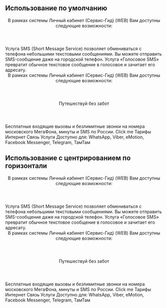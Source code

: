 
## Использование по умолчанию

<Playground>
    <TextBox>
        <Header as="h3" margin>В рамках системы Личный кабинет (Сервис-Гид) (WEB) Вам доступны следующие возможности:</Header>
        <Paragraph>
            Услуга SMS (Short Message Service) позволяет обмениваться с телефона небольшими текстовыми сообщениями. Вы можете отправить SMS-сообщение даже на городской телефон. Услуга «Голосовое SMS» превратит обычное текстовое сообщение в голосовое и зачитает его адресату.
        </Paragraph>
        <Header as="h3" margin>В рамках системы Личный кабинет (Сервис-Гид) (WEB) Вам доступны следующие возможности:</Header>
        <Header as="h5" margin>Путешествуй без забот</Header>
        <Paragraph>
            Бесплатные входящие вызовы и безлимитные звонки на номера московского МегаФона, минуты и SMS по России.
            <Link href="https://megafon.ru">Click me</Link>
        </Paragraph>
        <List>
            <ListItem>Тарифы</ListItem>
            <ListItem>Интернет</ListItem>
            <ListItem>Связь</ListItem>
            <ListItem>Услуги</ListItem>
        </List>
        <Paragraph size="small">
            Доступно для: WhatsApp, Viber, eMotion, Facebook Messenger, Telegram, ТамТам
        </Paragraph>
    </TextBox>
</Playground>

## Использование с центрированием по горизонтали

<Playground>
    <TextBox textCenter={true}>
        <Header as="h3" margin>В рамках системы Личный кабинет (Сервис-Гид) (WEB) Вам доступны следующие возможности:</Header>
        <Paragraph>
            Услуга SMS (Short Message Service) позволяет обмениваться с телефона небольшими текстовыми сообщениями. Вы можете отправить SMS-сообщение даже на городской телефон. Услуга «Голосовое SMS» превратит обычное текстовое сообщение в голосовое и зачитает его адресату.
        </Paragraph>
        <Header as="h3" margin>В рамках системы Личный кабинет (Сервис-Гид) (WEB) Вам доступны следующие возможности:</Header>
        <Header as="h5" margin>Путешествуй без забот</Header>
        <Paragraph>
            Бесплатные входящие вызовы и безлимитные звонки на номера московского МегаФона, минуты и SMS по России.
            <Link href="https://megafon.ru">Click me</Link>
        </Paragraph>
        <List>
            <ListItem>Тарифы</ListItem>
            <ListItem>Интернет</ListItem>
            <ListItem>Связь</ListItem>
            <ListItem>Услуги</ListItem>
        </List>
        <Paragraph size="small">
            Доступно для: WhatsApp, Viber, eMotion, Facebook Messenger, Telegram, ТамТам
        </Paragraph>
    </TextBox>
</Playground>
